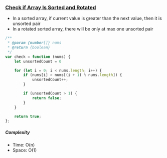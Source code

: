 ### [Check if Array Is Sorted and Rotated](https://leetcode.com/problems/check-if-array-is-sorted-and-rotated/)

- In a sorted array, if current value is greater than the next value, then it is unsorted pair
- In a rotated sorted array, there will be only at max one unsorted pair

```js copy
/**
 * @param {number[]} nums
 * @return {boolean}
 */
var check = function (nums) {
    let unsortedCount = 0

    for (let i = 0; i < nums.length; i++) {
        if (nums[i] > nums[(i + 1) % nums.length]) {
            unsortedCount++;
        }

        if (unsortedCount > 1) {
            return false;
        }
    }

    return true;
};
```

##### Complexity

- Time: O(n)
- Space: O(1)